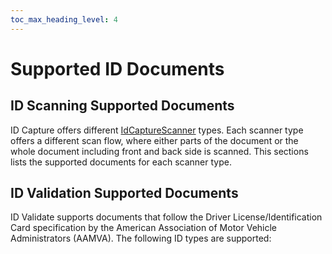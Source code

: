 ```yaml
---
toc_max_heading_level: 4
---
```


# Supported ID Documents

## ID Scanning Supported Documents

ID Capture offers different [IdCaptureScanner](https://docs.scandit.com/data-capture-sdk/android/id-capture/api/id-capture-scanner.html#id-capture-scanner) types. Each scanner type offers a different scan flow, where either parts of the document or the whole document including front and back side is scanned. This sections lists the supported documents for each scanner type.


<IdDocumentsFull/>


<IdDocumentsSingleSide/>

## ID Validation Supported Documents

ID Validate supports documents that follow the Driver License/Identification Card specification by the American Association of Motor Vehicle Administrators (AAMVA). The following ID types are supported:


<IdValidateDocuments/>
